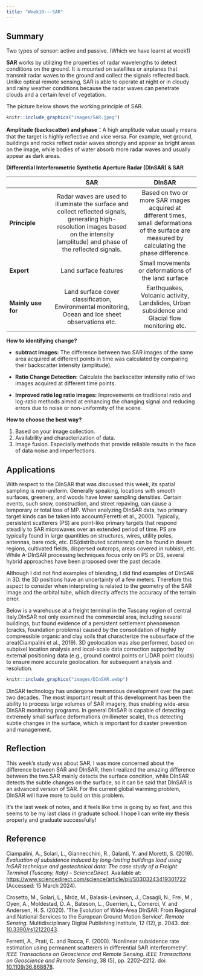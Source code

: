 ```yaml
---
title: "Week10---SAR"
---
```


## Summary

Two types of sensor: active and passive. (Which we have learnt at week1)

**SAR** works by utilizing the properties of radar wavelengths to detect conditions on the ground. It is mounted on satellites or airplanes that transmit radar waves to the ground and collect the signals reflected back. Unlike optical remote sensing, SAR is able to operate at night or in cloudy and rainy weather conditions because the radar waves can penetrate clouds and a certain level of vegetation.

The picture below shows the working principle of SAR.

```r
knitr::include_graphics("images/SAR.jpeg")
```

**Amplitude (backscatter) and phase：**A high amplitude value usually means that the target is highly reflective and vice versa. For example, wet ground, buildings and rocks reflect radar waves strongly and appear as bright areas on the image, while bodies of water absorb more radar waves and usually appear as dark areas.

**Differential Interferometric Synthetic Aperture Radar (DInSAR) & SAR**

|                    |                                                                                          SAR                                                                                           |                                                                      DInSAR                                                                      |
|-----------------|:-----------------------------:|:----------------------:|
| **Principle**      | Radar waves are used to illuminate the surface and collect reflected signals, generating high-resolution images based on the intensity (amplitude) and phase of the reflected signals. | Based on two or more SAR images acquired at different times, small deformations of the surface are measured by calculating the phase difference. |
| **Export**         |                                                                                 Land surface features                                                                                  |                                               Small movements or deformations of the land surface                                                |
| **Mainly use for** |                                           Land surface cover classification, Environmental monitoring, Ocean and Ice sheet observations etc.                                           |                          Earthquakes, Volcanic activity, Landslides, Urban subsidence and Glacial flow monitoring etc.                           |

**How to identifying change?**

-   **subtract images:** The difference between two SAR images of the same area acquired at different points in time was calculated by comparing their backscatter intensity (amplitude).

-   **Ratio Change Detection:** Calculate the backscatter intensity ratio of two images acquired at different time points.

-   **Improved ratio log ratio images:** Improvements on traditional ratio and log-ratio methods aimed at enhancing the changing signal and reducing errors due to noise or non-uniformity of the scene.

**How to choose the best way?**

1.  Based on your image collection.
2.  Availability and characterization of data.
3.  Image fusion. Especially methods that provide reliable results in the face of data noise and imperfections.

## Applications

With respect to the DInSAR that was discussed this week, its spatial sampling is non-uniform. Generally speaking, locations with smooth surfaces, greenery, and woods have lower sampling densities. Certain events, such snow, construction, and street repaving, can cause a temporary or total loss of MP. When analyzing DInSAR data, two primary target kinds can be taken into account(Ferretti et al., 2000). Typically, persistent scatterers (PS) are point-like primary targets that respond steadily to SAR microwaves over an extended period of time. PS are typically found in large quantities on structures, wires, utility poles, antennas, bare rock, etc. DS(distributed scatterers) can be found in desert regions, cultivated fields, dispersed outcrops, areas covered in rubbish, etc. While A-DInSAR processing techniques focus only on PS or DS, several hybrid approaches have been proposed over the past decade.

Although I did not find examples of blending, I did find examples of DInSAR in 3D. the 3D positions have an uncertainty of a few meters. Therefore this aspect to consider when interpreting is related to the geometry of the SAR image and the orbital tube, which directly affects the accuracy of the terrain error.

Below is a warehouse at a freight terminal in the Tuscany region of central Italy.DInSAR not only examined the commercial area, including several buildings, but found evidence of a persistent settlement phenomenon (cracks, foundation problems) caused by the consolidation of highly compressible organic and clay soils that characterize the subsurface of the area(Ciampalini et al., 2019). 3D geolocation was also performed, based on subpixel location analysis and local-scale data correction supported by external positioning data (e.g., ground control points or LiDAR point clouds) to ensure more accurate geolocation. for subsequent analysis and resolution.

```r
knitr::include_graphics("images/DInSAR.webp")
```

DInSAR technology has undergone tremendous development over the past two decades. The most important result of this development has been the ability to process large volumes of SAR imagery, thus enabling wide-area DInSAR monitoring programs. In general DInSAR is capable of detecting extremely small surface deformations (millimeter scale), thus detecting subtle changes in the surface, which is important for disaster prevention and management.

## Reflection

This week's study was about SAR, I was more concerned about the difference between SAR and DInSAR, then I realized the amazing difference between the two.SAR mainly detects the surface condition, while DInSAR detects the subtle changes on the surface, so it can be said that DInSAR is an advanced version of SAR. For the current global warming problem, DInSAR will have more to build on this problem.

It's the last week of notes, and it feels like time is going by so fast, and this seems to be my last class in graduate school. I hope I can write my thesis properly and graduate successfully!

## Reference

Ciampalini, A., Solari, L., Giannecchini, R., Galanti, Y. and Moretti, S. (2019). *Evaluation of subsidence induced by long-lasting buildings load using InSAR technique and geotechnical data: The case study of a Freight Terminal (Tuscany, Italy) - ScienceDirect*. Available at: <https://www.sciencedirect.com/science/article/pii/S0303243419301722> (Accessed: 15 March 2024).

Crosetto, M., Solari, L., Mróz, M., Balasis-Levinsen, J., Casagli, N., Frei, M., Oyen, A., Moldestad, D. A., Bateson, L., Guerrieri, L., Comerci, V. and Andersen, H. S. (2020). \'The Evolution of Wide-Area DInSAR: From Regional and National Services to the European Ground Motion Service\'. *Remote Sensing*. Multidisciplinary Digital Publishing Institute, 12 (12), p. 2043. doi: [10.3390/rs12122043](https://doi.org/10.3390/rs12122043).

Ferretti, A., Prati, C. and Rocca, F. (2000). \'Nonlinear subsidence rate estimation using permanent scatterers in differential SAR interferometry\'. *IEEE Transactions on Geoscience and Remote Sensing*. *IEEE Transactions on Geoscience and Remote Sensing*, 38 (5), pp. 2202--2212. doi: [10.1109/36.868878](https://doi.org/10.1109/36.868878).
